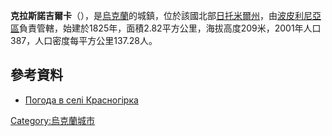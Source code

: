 {{coord|49|55|13|N|29|22|11|E|scale:30000|display=title}}

'''克拉斯諾吉爾卡'''（{{lang-uk|Красногірка}}），是[[烏克蘭|烏克蘭]]的城鎮，位於該國北部[[日托米爾州|日托米爾州]]，由[[波皮利尼亞區|波皮利尼亞區]]負責管轄，始建於1825年，面積2.82平方公里，海拔高度209米，2001年人口387，人口密度每平方公里137.28人。

==參考資料== 
* [http://weather.in.ua/ua/zhitomirskaja/12080 Погода в селі Красногірка] {{Wayback|url=http://weather.in.ua/ua/zhitomirskaja/12080 |date=20160305204038 }}

{{Ukraine-geo-stub}}
[[Category:烏克蘭城市|Category:烏克蘭城市]]